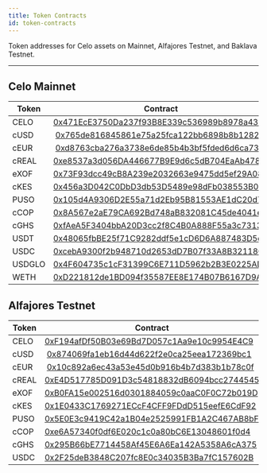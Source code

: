 ```yaml
---
title: Token Contracts
id: token-contracts
---
```


Token addresses for Celo assets on Mainnet, Alfajores Testnet, and Baklava Testnet.

---

## Celo Mainnet

| Token                              | Contract                                  |
| ---------------------------------- | ------------------------------------------|
| CELO                               | [0x471EcE3750Da237f93B8E339c536989b8978a438](https://celoscan.io/address/0x471EcE3750Da237f93B8E339c536989b8978a438) |
| cUSD                               | [0x765de816845861e75a25fca122bb6898b8b1282a](https://celoscan.io/address/0x765de816845861e75a25fca122bb6898b8b1282a) |
| cEUR                               | [0xd8763cba276a3738e6de85b4b3bf5fded6d6ca73](https://celoscan.io/address/0xd8763cba276a3738e6de85b4b3bf5fded6d6ca73) |
| cREAL                              | [0xe8537a3d056DA446677B9E9d6c5dB704EaAb4787](https://celoscan.io/address/0xe8537a3d056DA446677B9E9d6c5dB704EaAb4787) |
| eXOF                               | [0x73F93dcc49cB8A239e2032663e9475dd5ef29A08](https://celoscan.io/address/0x73F93dcc49cB8A239e2032663e9475dd5ef29A08) |
| cKES                               | [0x456a3D042C0DbD3db53D5489e98dFb038553B0d0](https://celoscan.io/address/0x456a3D042C0DbD3db53D5489e98dFb038553B0d0) |
| PUSO                               | [0x105d4A9306D2E55a71d2Eb95B81553AE1dC20d7B](https://celoscan.io/address/0x105d4A9306D2E55a71d2Eb95B81553AE1dC20d7B) |
| cCOP                               | [0x8A567e2aE79CA692Bd748aB832081C45de4041eA](https://celoscan.io/address/0x8A567e2aE79CA692Bd748aB832081C45de4041eA) |
| cGHS                               | [0xfAeA5F3404bbA20D3cc2f8C4B0A888F55a3c7313](https://celoscan.io/address/0xfAeA5F3404bbA20D3cc2f8C4B0A888F55a3c7313) |
| USDT                               |  [0x48065fbBE25f71C9282ddf5e1cD6D6A887483D5e](https://celoscan.io/address/0x48065fbBE25f71C9282ddf5e1cD6D6A887483D5e) |
| USDC                               | [0xcebA9300f2b948710d2653dD7B07f33A8B32118C](https://celoscan.io/address/0xcebA9300f2b948710d2653dD7B07f33A8B32118C) |
| USDGLO                             | [0x4F604735c1cF31399C6E711D5962b2B3E0225AD3](https://celoscan.io/address/0x4F604735c1cF31399C6E711D5962b2B3E0225AD3) |
| WETH                               | [0xD221812de1BD094f35587EE8E174B07B6167D9Af](https://celoscan.io/address/0xD221812de1BD094f35587EE8E174B07B6167D9Af) |

## Alfajores Testnet

| Token                              | Contract                                  |
| ---------------------------------- | ------------------------------------------|
| CELO                               | [0xF194afDf50B03e69Bd7D057c1Aa9e10c9954E4C9](https://alfajores.celoscan.io/address/0xF194afDf50B03e69Bd7D057c1Aa9e10c9954E4C9) |
| cUSD                               | [0x874069fa1eb16d44d622f2e0ca25eea172369bc1](https://alfajores.celoscan.io/address/0x874069fa1eb16d44d622f2e0ca25eea172369bc1) |
| cEUR                               | [0x10c892a6ec43a53e45d0b916b4b7d383b1b78c0f](https://alfajores.celoscan.io/address/0x10c892a6ec43a53e45d0b916b4b7d383b1b78c0f) |
| cREAL                              | [0xE4D517785D091D3c54818832dB6094bcc2744545](https://alfajores.celoscan.io/address/0xE4D517785D091D3c54818832dB6094bcc2744545) |
| eXOF                               | [0xB0FA15e002516d0301884059c0aaC0F0C72b019D](https://alfajores.celoscan.io/address/0xB0FA15e002516d0301884059c0aaC0F0C72b019D) |
| cKES                               | [0x1E0433C1769271ECcF4CFF9FDdD515eefE6CdF92](https://alfajores.celoscan.io/address/0x1E0433C1769271ECcF4CFF9FDdD515eefE6CdF92) |
| PUSO                               | [0x5E0E3c9419C42a1B04e2525991FB1A2C467AB8bF](https://alfajores.celoscan.io/address/0x5E0E3c9419C42a1B04e2525991FB1A2C467AB8bF) |
| cCOP                               | [0xe6A57340f0df6E020c1c0a80bC6E13048601f0d4](https://alfajores.celoscan.io/address/0xe6A57340f0df6E020c1c0a80bC6E13048601f0d4) |
| cGHS                               | [0x295B66bE7714458Af45E6A6Ea142A5358A6cA375](https://alfajores.celoscan.io/address/0x295B66bE7714458Af45E6A6Ea142A5358A6cA375) |
| USDC                               | [0x2F25deB3848C207fc8E0c34035B3Ba7fC157602B](https://alfajores.celoscan.io/address/0x2F25deB3848C207fc8E0c34035B3Ba7fC157602B) |
